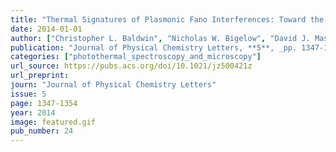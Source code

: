 ```yaml
---
title: "Thermal Signatures of Plasmonic Fano Interferences: Toward the Achievement of Nanolocalized Temperature Manipulation"
date: 2014-01-01
author: ["Christopher L. Baldwin", "Nicholas W. Bigelow", "David J. Masiello"]
publication: "Journal of Physical Chemistry Letters, **5**, _pp. 1347-1354_ (2014)."
categories: ["photothermal_spectroscopy_and_microscopy"]
url_source: https://pubs.acs.org/doi/10.1021/jz500421z
url_preprint: 
journ: "Journal of Physical Chemistry Letters"
issue: 5
page: 1347-1354
year: 2014
image: featured.gif
pub_number: 24
---
```

